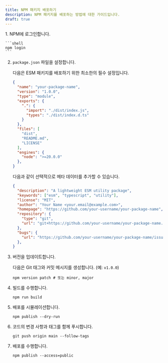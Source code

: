 ```yaml
---
title: NPM 패키지 배포하기
description: NPM 패키지를 배포하는 방법에 대한 가이드입니다.
draft: true
---
```


<Steps>
1. NPM에 로그인합니다.

    ```shell
    npm login
    ```

2. `package.json` 파일을 설정합니다.

    다음은 ESM 패키지를 배포하기 위한 최소한의 필수 설정입니다.

    ```json title="package.json"
    {
      "name": "your-package-name",
      "version": "1.0.0",
      "type": "module",
      "exports": {
        ".": {
          "import": "./dist/index.js",
          "types": "./dist/index.d.ts"
        }
      },
      "files": [
        "dist",
        "README.md",
        "LICENSE"
      ],
      "engines": {
        "node": ">=20.0.0"
      },
    }
    ```

    다음과 같이 선택적으로 메타 데이터를 추가할 수 있습니다.

    ```json title="package.json"
    {
      "description": "A lightweight ESM utility package",
      "keywords": ["esm", "typescript", "utility"],
      "license": "MIT",
      "author": "Your Name <your.email@example.com>",
      "homepage": "https://github.com/your-username/your-package-name",
      "repository": {
        "type": "git",
        "url": "git+https://github.com/your-username/your-package-name.git"
      },
      "bugs": {
        "url": "https://github.com/your-username/your-package-name/issues"
      },
    }
    ```

3. 버전을 업데이트합니다.

    다음은 Git 태그와 커밋 메시지를 생성합니다. (예: `v1.0.0`)

    ```shell
    npm version patch # 또는 minor, major
    ```

4. 빌드를 수행합니다.

    ```shell
    npm run build
    ```

5. 배포를 시뮬레이션합니다.
   
    ```shell
    npm publish --dry-run
    ```

6. 코드의 변경 사항과 태그를 함께 푸시합니다.

    ```shell
    git push origin main --follow-tags
    ```

7. 배포를 수행합니다.

    ```shell
    npm publish --access=public
    ```
</Steps>
